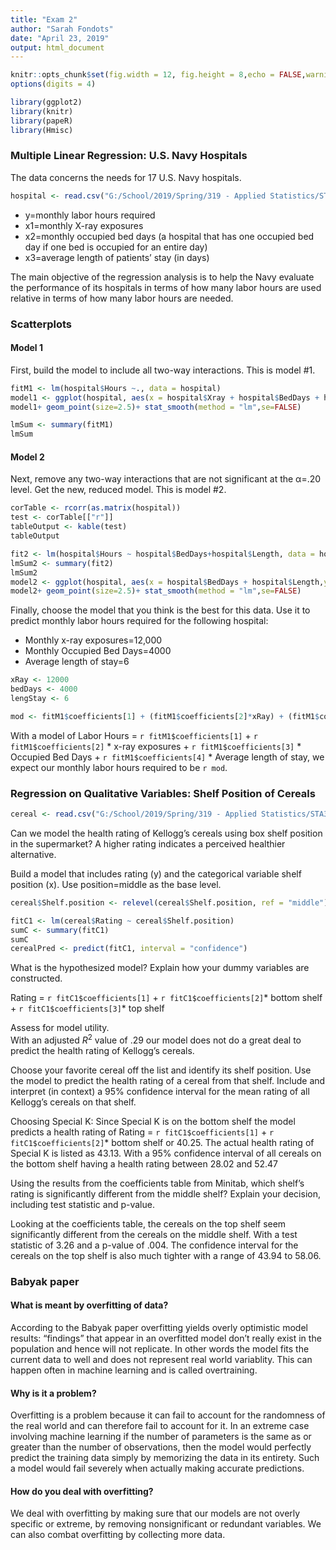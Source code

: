 ```yaml
---
title: "Exam 2"
author: "Sarah Fondots"
date: "April 23, 2019"
output: html_document
---
```


```r
knitr::opts_chunk$set(fig.width = 12, fig.height = 8,echo = FALSE,warning = FALSE,message = FALSE)
options(digits = 4)
```

```r
library(ggplot2)
library(knitr)
library(papeR)
library(Hmisc)
```

### Multiple Linear Regression: U.S. Navy Hospitals
The data concerns the needs for 17 U.S. Navy hospitals.

```r
hospital <- read.csv("G:/School/2019/Spring/319 - Applied Statistics/STA319/Data/t4-11 hospital1.csv")

```
* y=monthly labor hours required  
* x1=monthly X-ray exposures  
* x2=monthly occupied bed days (a hospital that has one occupied bed day if one bed is occupied for an entire day)  
* x3=average length of patients’ stay (in days)  

The main objective of the regression analysis is to help the Navy evaluate the performance of its hospitals in terms of how many labor hours are used relative in terms of how many labor hours are needed. 

### Scatterplots

#### Model 1
First, build the model to include all two-way interactions. This is model #1.

```r
fitM1 <- lm(hospital$Hours ~., data = hospital)
model1 <- ggplot(hospital, aes(x = hospital$Xray + hospital$BedDays + hospital$Length,y = hospital$Hours)) 
model1+ geom_point(size=2.5)+ stat_smooth(method = "lm",se=FALSE)

lmSum <- summary(fitM1)
lmSum
```

#### Model 2	
Next, remove any two-way interactions that are not significant at the α=.20 level. Get the new, reduced model. This is model #2.
```r
corTable <- rcorr(as.matrix(hospital))
test <- corTable[["r"]]
tableOutput <- kable(test)
tableOutput

fit2 <- lm(hospital$Hours ~ hospital$BedDays+hospital$Length, data = hospital)
lmSum2 <- summary(fit2)
lmSum2
model2 <- ggplot(hospital, aes(x = hospital$BedDays + hospital$Length,y = hospital$Hours)) 
model2+ geom_point(size=2.5)+ stat_smooth(method = "lm",se=FALSE)
```

Finally, choose the model that you think is the best for this data. Use it to predict monthly labor hours required for the following hospital:  

* Monthly x-ray exposures=12,000
* Monthly Occupied Bed Days=4000
* Average length of stay=6

```r
xRay <- 12000
bedDays <- 4000
lengStay <- 6

mod <- fitM1$coefficients[1] + (fitM1$coefficients[2]*xRay) + (fitM1$coefficients[3]*bedDays) + (fitM1$coefficients[4]*lengStay)
```

With a model of Labor Hours = `r fitM1$coefficients[1]` + `r fitM1$coefficients[2]` * x-ray exposures + `r fitM1$coefficients[3]` * Occupied Bed Days + `r fitM1$coefficients[4]` * Average length of stay, we expect our monthly labor hours required to be `r mod`.  


### Regression on Qualitative Variables: Shelf Position of Cereals
```r
cereal <- read.csv("G:/School/2019/Spring/319 - Applied Statistics/STA319/Data/KCereals.csv")
```

Can we model the health rating of Kellogg’s cereals using box shelf position in the supermarket? A higher rating indicates a perceived healthier alternative.

Build a model that includes rating (y) and the categorical variable shelf position (x). Use position=middle as the base level.
```r
cereal$Shelf.position <- relevel(cereal$Shelf.position, ref = "middle")

fitC1 <- lm(cereal$Rating ~ cereal$Shelf.position)
sumC <- summary(fitC1)
sumC
cerealPred <- predict(fitC1, interval = "confidence")

```
What is the hypothesized model? Explain how your dummy variables are constructed.  

Rating = `r fitC1$coefficients[1]` + `r fitC1$coefficients[2]`* bottom shelf + `r fitC1$coefficients[3]`* top shelf

Assess for model utility.  
With an adjusted $R^2$ value of .29 our model does not do a great deal to predict the health rating of Kellogg’s cereals.  

Choose your favorite cereal off the list and identify its shelf position. Use the model to predict the health rating of a cereal from that shelf. Include and interpret (in context) a 95% confidence interval for the mean rating of all Kellogg’s cereals on that shelf.

Choosing Special K: Since Special K is on the bottom shelf the model predicts a health rating of Rating = `r fitC1$coefficients[1]` + `r fitC1$coefficients[2]`* bottom shelf or $40.25$.  The actual health rating of Special K is listed as $43.13$.  With a 95% confidence interval of all cereals on the bottom shelf having a health rating between $28.02$ and $52.47$  

Using the results from the coefficients table from Minitab, which shelf’s rating is significantly different from the middle shelf? Explain your decision, including test statistic and p-value.  

Looking at the coefficients table, the cereals on the top shelf seem significantly different from the cereals on the middle shelf.  With a test statistic of $3.26$ and a p-value of $.004$.  The confidence interval for the cereals on the top shelf is also much tighter with a range of $43.94$ to $58.06$.

### Babyak paper

#### What is meant by overfitting of data?  
According to the Babyak paper overfitting yields overly optimistic model results: “findings” that appear in an overfitted model don’t really exist in the population and hence
will not replicate. In other words the model fits the current data to well and does not represent real world variablity. This can happen often in machine learning and is called overtraining.  

#### Why is it a problem?
Overfitting is a problem because it can fail to account for the randomness of the real world and can therefore fail to account for it.  In an extreme case involving machine learning if the number of parameters is the same as or greater than the number of observations, then the model would perfectly predict the training data simply by memorizing the data in its entirety.  Such a model would fail severely when actually making accurate predictions.  

#### How do you deal with overfitting? 

We deal with overfitting by making sure that our models are not overly specific or extreme, by removing nonsignificant or redundant variables. We can also combat overfitting by collecting more data.